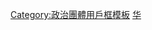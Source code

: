 {{Userbox-2
|border-c = grey
|id1-c = blue
|id1-s = 15
|id1= [[反攻大陸|<span style="color:yellow;">反攻大陸</span>]]
|id2-c = white
|id2-s = 15
|id2= [[File:Flag-map of the Greater Republic of China.svg|60px]]
|info-c = aqua
|info-s = 8
|info = 該用戶支持[[中華民國]]'''武力'''[[光復大陸設計研究委員會|光復大陸]]，[[中国统一|一統]][[海峽兩岸關係|江山]]。
|usercategory=支持武力统一中国的维基人
}}
<noinclude>
[[Category:政治團體用戶框模板]]
[[Category:支持区域统一或合并的维基人用户框模板|华]]
</noinclude>